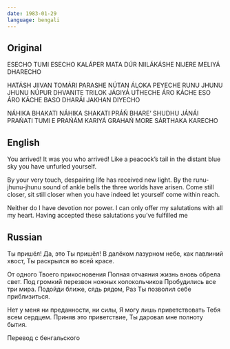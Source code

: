```yaml
---
date: 1983-01-29
language: bengali
---
```


## Original

ESECHO TUMI ESECHO
KALÁPER MATA DÚR NIILÁKÁSHE
NIJERE MELIYÁ DHARECHO

HATÁSH JIIVAN TOMÁRI PARASHE
NÚTAN ÁLOKA PEYECHE
RUNU JHUNU JHUNU NÚPUR DHVANITE
TRILOK JÁGIYÁ UT́HECHE
ÁRO KÁCHE ESO ÁRO KÁCHE BASO
DHARÁI JAKHAN DIYECHO

NÁHIKA BHAKATI NÁHIKA SHAKATI
PRÁŃ BHARE’ SHUDHU JÁNÁI PRAŃATI
TUMI E PRAŃÁM KARIYÁ GRAHAŃ
MORE SÁRTHAKA KARECHO

## English

You arrived! It was you who arrived!
Like a peacock’s tail in the distant blue sky
you have unfurled yourself.

By your very touch, despairing life
has received new light.
By the runu-jhunu-jhunu sound of ankle bells
the three worlds have arisen.
Come still closer, sit still closer
when you have indeed let yourself come within reach.

Neither do I have devotion nor power.
I can only offer my salutations with all my heart.
Having accepted these salutations
you’ve fulfilled me

## Russian

Ты пришёл! Да, это Ты пришёл!
В далёком лазурном небе, как павлиний хвост,
Ты раскрылся во всей красе.

От одного Твоего прикосновения
Полная отчаяния жизнь вновь обрела свет.
Под громкий перезвон ножных колокольчиков
Пробудились все три мира.
Подойди ближе, сядь рядом,
Раз Ты позволил себе приблизиться.

Нет у меня ни преданности, ни силы,
Я могу лишь приветствовать Тебя всем сердцем.
Приняв это приветствие,
Ты даровал мне полноту бытия.

Перевод с бенгальского

